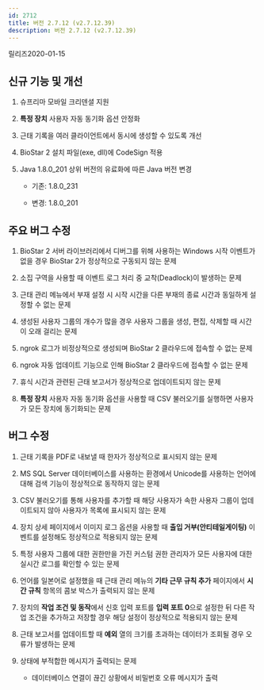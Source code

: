 ```yaml
---
id: 2712
title: 버전 2.7.12 (v2.7.12.39)
description: 버전 2.7.12 (v2.7.12.39)
---
```


릴리즈<Separator/>2020-01-15

## 신규 기능 및 개선

1. 슈프리마 모바일 크리덴셜 지원

1. **특정 장치** 사용자 자동 동기화 옵션 안정화

1. 근태 기록을 여러 클라이언트에서 동시에 생성할 수 있도록 개선

1. BioStar 2 설치 파일(exe, dll)에 CodeSign 적용

1. Java 1.8.0_201 상위 버전의 유료화에 따른 Java 버전 변경

    * 기존: 1.8.0_231

    * 변경: 1.8.0_201

## 주요 버그 수정

1. BioStar 2 서버 라이브러리에서 디버그를 위해 사용하는 Windows 시작 이벤트가 없을 경우 BioStar 2가 정상적으로 구동되지 않는 문제

1. 소집 구역을 사용할 때 이벤트 로그 처리 중 교착(Deadlock)이 발생하는 문제

1. 근태 관리 메뉴에서 부재 설정 시 시작 시간을 다른 부재의 종료 시간과 동일하게 설정할 수 없는 문제

1. 생성된 사용자 그룹의 개수가 많을 경우 사용자 그룹을 생성, 편집, 삭제할 때 시간이 오래 걸리는 문제

1. ngrok 로그가 비정상적으로 생성되며 BioStar 2 클라우드에 접속할 수 없는 문제

1. ngrok 자동 업데이트 기능으로 인해 BioStar 2 클라우드에 접속할 수 없는 문제

1. 휴식 시간과 관련된 근태 보고서가 정상적으로 업데이트되지 않는 문제

1. **특정 장치** 사용자 자동 동기화 옵션을 사용할 때 CSV 불러오기를 실행하면 사용자가 모든 장치에 동기화되는 문제

## 버그 수정

1. 근태 기록을 PDF로 내보낼 때 한자가 정상적으로 표시되지 않는 문제

1. MS SQL Server 데이터베이스를 사용하는 환경에서 Unicode를 사용하는 언어에 대해 검색 기능이 정상적으로 동작하지 않는 문제

1. CSV 불러오기를 통해 사용자를 추가할 때 해당 사용자가 속한 사용자 그룹이 업데이트되지 않아 사용자가 목록에 표시되지 않는 문제

1. 장치 상세 페이지에서 이미지 로그 옵션을 사용할 때 **출입 거부(안티테일게이팅)** 이벤트를 설정해도 정상적으로 적용되지 않는 문제

1. 특정 사용자 그룹에 대한 권한만을 가진 커스텀 권한 관리자가 모든 사용자에 대한 실시간 로그를 확인할 수 있는 문제

1. 언어를 일본어로 설정했을 때 근태 관리 메뉴의 **기타 근무 규칙 추가** 페이지에서 **시간 규칙** 항목의 콤보 박스가 출력되지 않는 문제

1. 장치의 **작업 조건 및 동작**에서 신호 입력 포트를 **입력 포트 0**으로 설정한 뒤 다른 작업 조건을 추가하고 저장할 경우 해당 설정이 정상적으로 적용되지 않는 문제

1. 근태 보고서를 업데이트할 때 **예외** 열의 크기를 초과하는 데이터가 조회될 경우 오류가 발생하는 문제

1. 상태에 부적합한 메시지가 출력되는 문제

    * 데이터베이스 연결이 끊긴 상황에서 비밀번호 오류 메시지가 출력